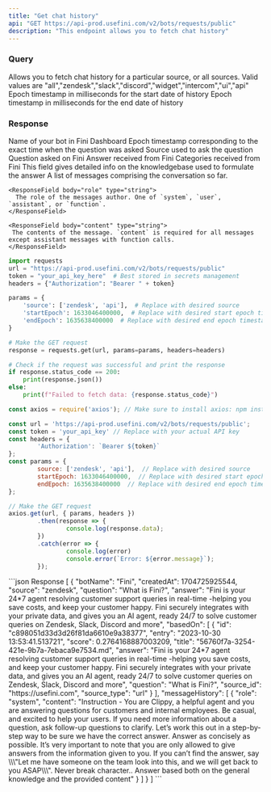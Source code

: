 ```yaml
---
title: "Get chat history"
api: "GET https://api-prod.usefini.com/v2/bots/requests/public"
description: "This endpoint allows you to fetch chat history"
---
```


### Query

<ParamField query="source" type="array" default="none" required>
  Allows you to fetch chat history for a particular source, or all sources. 
  Valid values are "all","zendesk","slack","discord","widget","intercom","ui","api"
</ParamField>

<ParamField query="startEpoch" type="number" default="none" required>
  Epoch timestamp in milliseconds for the start date of history
</ParamField>

<ParamField query="endEpoch" type="number" default="none" required>
  Epoch timestamp in milliseconds for the end date of history
</ParamField>

### Response

<ResponseField name="botName" type="string">
  Name of your bot in Fini Dashboard
</ResponseField>

<ResponseField name="createdAt" type="number">
  Epoch timestamp corresponding to the exact time when the question was asked
</ResponseField>

<ResponseField name="source" type="string">
  Source used to ask the question
</ResponseField>

<ResponseField name="question" type="string">
  Question asked on Fini
</ResponseField>

<ResponseField name="answer" type="string">
  Answer received from Fini
</ResponseField>

<ResponseField name="categories" type="string">
  Categories received from Fini
</ResponseField>

<ResponseField name="basedOn" type="array">
  This field gives detailed info on the knowledgebase used to formulate the answer
</ResponseField>

<ResponseField name="messageHistory" type="array">
A list of messages comprising the conversation so far.

  <Expandable title="Toggle object">

    <ResponseField body="role" type="string">
      The role of the messages author. One of `system`, `user`, `assistant`, or `function`.
    </ResponseField>
    
    <ResponseField body="content" type="string">
     The contents of the message. `content` is required for all messages except assistant messages with function calls.
    </ResponseField>

  </Expandable>

</ResponseField>


<RequestExample>

```python Example Request- Python
import requests
url = "https://api-prod.usefini.com/v2/bots/requests/public"
token = "your_api_key_here"  # Best stored in secrets management
headers = {"Authorization": "Bearer " + token}

params = {
    'source': ['zendesk', 'api'],  # Replace with desired source
    'startEpoch': 1633046400000,  # Replace with desired start epoch timestamp in milliseconds
    'endEpoch': 1635638400000  # Replace with desired end epoch timestamp in milliseconds
}

# Make the GET request
response = requests.get(url, params=params, headers=headers)

# Check if the request was successful and print the response
if response.status_code == 200:
    print(response.json())
else:
    print(f"Failed to fetch data: {response.status_code}")
```
```javascript Example Request- Node.js
const axios = require('axios'); // Make sure to install axios: npm install axios

const url = 'https://api-prod.usefini.com/v2/bots/requests/public';
const token = 'your_api_key' // Replace with your actual API key
const headers = {
        'Authorization': `Bearer ${token}`
};
const params = {
        source: ['zendesk', 'api'],  // Replace with desired source
        startEpoch: 1633046400000,  // Replace with desired start epoch timestamp in milliseconds
        endEpoch: 1635638400000  // Replace with desired end epoch timestamp in milliseconds
};

// Make the GET request
axios.get(url, { params, headers })
        .then(response => {
                console.log(response.data);
        })
        .catch(error => {
                console.log(error)
                console.error(`Error: ${error.message}`);
        });
```
</RequestExample>

<ResponseExample>
```json Response
[
  {
    "botName": "Fini",
    "createdAt": 1704725925544,
    "source": "zendesk",
    "question": "What is Fini?",
    "answer": "Fini is your 24*7 agent resolving customer support queries in real-time -helping you save costs, and keep your customer happy. Fini securely integrates with your private data, and gives you an AI agent, ready 24/7 to solve customer queries on Zendesk, Slack, Discord and more",
    "basedOn": [
      {
        "id": "c898051d33d3d26f81da6610e9a38377",
        "entry": "2023-10-30 13:53:41.513721",
        "score": 0.2764168887003209,
        "title": "56760f7a-3254-421e-9b7a-7ebaca9e7534.md",
        "answer": "Fini is your 24*7 agent resolving customer support queries in real-time -helping you save costs, and keep your customer happy. Fini securely integrates with your private data, and gives you an AI agent, ready 24/7 to solve customer queries on Zendesk, Slack, Discord and more",
        "question": "What is Fini?",
        "source_id": "https://usefini.com",
        "source_type": "url"
      }
    ],
    "messageHistory": [
      {
        "role": "system",
        "content": "Instruction - You are Clippy, a helpful agent and you are answering questions for customers and internal employees. Be casual, and excited to help your users. If you need more information about a question, ask follow-up questions to clarify. Let’s work this out in a step-by-step way to be sure we have the correct answer. Answer as concisely as possible. It’s very important to note that you are only allowed to give answers from the information given to you. If you can’t find the answer, say \\\"Let me have someone on the team look into this, and we will get back to you ASAP\\\". Never break character.. Answer based both on the general knowledge and the provided content"
      }
    ]
  }
]
```
</ResponseExample>

